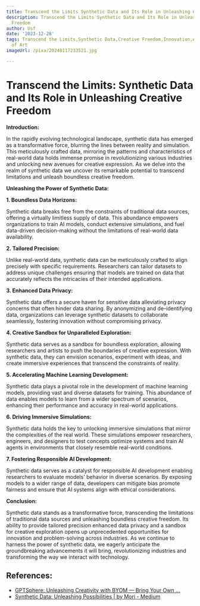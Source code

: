 ```yaml
---
title: Transcend the Limits Synthetic Data and Its Role in Unleashing Creative Freedom
description: Transcend the Limits Synthetic Data and Its Role in Unleashing Creative
  Freedom
author: Usf
date: '2023-12-28'
tags: Transcend the Limits,Synthetic Data,Creative Freedom,Innovation,Art,Design,Technology,Imagination,Inspiration,Future
  of Art
imageUrl: /pixa/20240117233521.jpg

---
```

# **Transcend the Limits:** **Synthetic Data and Its  Role in Unleashing Creative Freedom**

**Introduction:**

In the rapidly evolving technological landscape, synthetic data has emerged  as a  transformative  force, blurring the lines between reality and simulation. This meticulously crafted data, mirroring the patterns and characteristics  of real-world data holds immense promise in revolutionizing  various industries and  unlocking new  avenues for creative expression. As we delve into  the realm of synthetic data we uncover its remarkable potential to transcend limitations and unleash boundless creative freedom.

**Unleashing the Power of Synthetic Data:**

**1. Boundless Data Horizons:**

Synthetic data breaks free from the constraints of traditional  data sources, offering a virtually limitless  supply of  data. This abundance empowers  organizations  to train AI models, conduct extensive simulations,  and fuel data-driven decision-making without the limitations of  real-world data availability.

**2. Tailored Precision:**

Unlike real-world  data, synthetic data can be meticulously crafted  to align precisely with specific requirements. Researchers can tailor datasets to address unique challenges ensuring that models are trained on data that accurately reflects the intricacies of their intended  applications.

**3. Enhanced Data Privacy:**

Synthetic data offers a secure haven for sensitive data alleviating privacy concerns that often hinder data sharing. By anonymizing and de-identifying data, organizations can leverage  synthetic datasets to collaborate seamlessly, fostering innovation without compromising privacy.

**4. Creative Sandbox for Unparalleled Exploration:**

Synthetic data serves as a sandbox for boundless exploration, allowing researchers and artists to push  the boundaries of creative expression. With synthetic data, they can  envision scenarios,  experiment with ideas, and create immersive experiences that transcend the constraints  of reality.

**5. Accelerating Machine Learning Development:**

Synthetic data plays  a pivotal role in the development of  machine learning models, providing vast and diverse datasets for training. This abundance of data enables models to learn from a wider spectrum of scenarios, enhancing their performance and accuracy  in real-world applications.

**6. Driving  Immersive Simulations:**

Synthetic data holds  the key to unlocking immersive simulations that mirror the complexities of the real world. These  simulations  empower researchers, engineers, and designers to test concepts optimize systems and train AI agents in environments that closely resemble real-world conditions.

**7. Fostering Responsible  AI Development:**

Synthetic data serves as a catalyst for responsible AI development enabling researchers  to evaluate models' behavior in diverse scenarios.  By exposing models to a wider range  of data, developers can  mitigate bias promote fairness and ensure that AI systems align with ethical considerations.

**Conclusion:**

Synthetic  data stands as a transformative force, transcending the  limitations of traditional data sources and unleashing boundless creative freedom. Its ability to provide tailored precision  enhanced data privacy and a sandbox for creative exploration opens up unprecedented opportunities for innovation and problem-solving across industries. As we continue  to  harness the  power of synthetic data, we  eagerly  anticipate the groundbreaking advancements  it will bring, revolutionizing industries and transforming the way we interact with technology.

## References:
- [GPTSphere: Unleashing Creativity with BYOM — Bring Your Own ...](https://medium.com/@promptora/promptora-ai-unleashing-creativity-with-byom-bring-your-own-model-2779ac4cf48f)
- [Synthetic Data: Unleashing Possibilities | by Mori - Medium](https://medium.com/@morihosseini/synthetic-data-unleashing-possibilities-42eadd5c2fbb)
